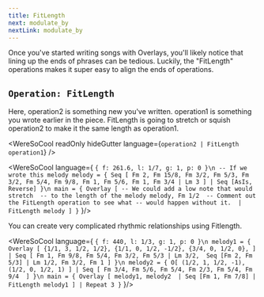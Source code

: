 ```yaml
---
title: FitLength
next: modulate_by
nextLink: modulate_by
---
```


Once you've started writing songs with Overlays, you'll likely notice
that lining up the ends of phrases can be tedious. 
Luckily, the "FitLength" operations makes it super easy to align
the ends of operations. 

## `Operation: FitLength`
Here, operation2 is something new you've written. 
operation1 is something you wrote earlier in the piece.
FitLength is going to stretch or squish operation2
to make it the same length as operation1. 

<WereSoCool
  readOnly
  hideGutter
  language={`operation2 | FitLength operation1`}
/>

<WereSoCool language={
`{ f: 261.6, l: 1/7, g: 1, p: 0 }\n
-- If we wrote this melody
melody = {
  Seq [
    Fm 2, Fm 15/8, Fm 3/2, Fm 5/3, Fm 3/2, Fm 5/4,
    Fm 9/8, Fm 1, Fm 5/6, Fm 1,
    Fm 3/4 | Lm 3
  ]
  | Seq [AsIs, Reverse]
}\n
main = {
  Overlay [
    -- We could add a low note that would stretch 
    -- to the length of the melody
    melody,
    Fm 1/2 
    -- Comment out the FitLength operation to see what
    -- would happen without it. 
    | FitLength melody
  ]
}`
}/>

You can create very complicated rhythmic relationships using Fitlength.

<WereSoCool language={
`{ f: 440, l: 1/3, g: 1, p: 0 }\n
melody1 = {
  Overlay [
    {1/1, 3, 1/2, 1/2},
    {1/1, 0, 1/2, -1/2},
    {3/4, 0, 1/2, 0},
  ]
  | Seq [
    Fm 1, Fm 9/8, Fm 5/4, Fm 3/2, Fm 5/3 | Lm 3/2, 
    Seq [Fm 2, Fm 5/3] | Lm 1/2,
    Fm 3/2, Fm 1
  ]
}\n
melody2 = {
  O[
    (1/2, 1, 1/2, -1),
    (1/2, 0, 1/2, 1)
  ]
  | Seq [
    Fm 3/4, Fm 5/6, Fm 5/4, Fm 2/3, Fm 5/4, Fm 9/4 
  ]
}\n
main = {
  Overlay [
    melody1,
    melody2 
    | Seq [Fm 1, Fm 7/8]
    | FitLength melody1
  ]
  | Repeat 3
}`
}/>

